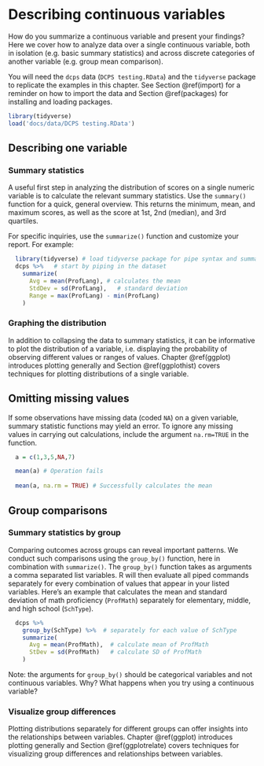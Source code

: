 # Describing continuous variables

How do you summarize a continuous variable and present your findings? Here we cover how to analyze data over a single continuous variable, both in isolation (e.g. basic summary statistics) and across discrete categories of another variable (e.g. group mean comparison).

You will need the `dcps` data (`DCPS testing.RData`) and the `tidyverse` package to replicate the examples in this chapter. See Section \@ref(import) for a reminder on how to import the data and Section \@ref(packages) for installing and loading packages.
``` r
library(tidyverse)
load('docs/data/DCPS testing.RData')
```

## Describing one variable

### Summary statistics {#contsumstat}
A useful first step in analyzing the distribution of scores on a single numeric variable is to calculate the relevant summary statistics. Use the `summary()` function for a quick, general overview. This returns the minimum, mean, and maximum scores, as well as the score at 1st, 2nd (median), and 3rd quartiles.

For specific inquiries, use the `summarize()` function and customize your report. For example:

```r
  library(tidyverse) # load tidyverse package for pipe syntax and summary functions
  dcps %>%   # start by piping in the dataset
    summarize(
      Avg = mean(ProfLang), # calculates the mean
      StdDev = sd(ProfLang),   # standard deviation
      Range = max(ProfLang) - min(ProfLang) 
    )
```

### Graphing the distribution
In addition to collapsing the data to summary statistics, it can be informative to plot the distribution of a variable, i.e. displaying the probability of observing different values or ranges of values. Chapter \@ref(ggplot) introduces plotting generally and Section \@ref(ggplothist) covers techniques for plotting distributions of a single variable.

## Omitting missing values

If some observations have missing data (coded `NA`) on a given variable, summary statistic functions may yield an error. To ignore any missing values in carrying out calculations, include the argument `na.rm=TRUE` in the function.

```r
  a = c(1,3,5,NA,7)

  mean(a) # Operation fails
  
  mean(a, na.rm = TRUE) # Successfully calculates the mean
```


## Group comparisons

### Summary statistics by group {#contsumstatgroup}
Comparing outcomes across groups can reveal important patterns. We conduct such comparisons using the `group_by()` function, here in combination with `summarize()`. The `group_by()` function takes as arguments a comma separated list variables. R will then evaluate all piped commands separately for every combination of values that appear in your listed variables. Here's an example that calculates the mean and standard deviation of math proficiency (`ProfMath`) separately for elementary, middle, and high school (`SchType`).

```r
  dcps %>%
    group_by(SchType) %>%  # separately for each value of SchType
    summarize(
      Avg = mean(ProfMath),  # calculate mean of ProfMath
      StDev = sd(ProfMath)   # calculate SD of ProfMath
    )
```

Note: the arguments for `group_by()` should be categorical variables and not continuous variables. Why? What happens when you try using a continuous variable?

### Visualize group differences
Plotting distributions separately for different groups can offer insights into the relationships between variables. Chapter \@ref(ggplot) introduces plotting generally and Section \@ref(ggplotrelate) covers techniques for visualizing group differences and relationships between variables.
